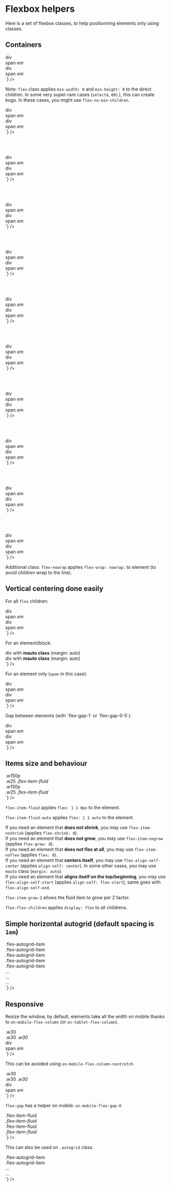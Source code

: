 
<Meta title={getTitle(__filename)} />

# Flexbox helpers

Here is a set of flexbox classes, to help positionning elements only using classes.

## Containers

<div class="flex flex-justify-space-between mb2 on-mobile-flex-column">
  <div class="w49 flex-align-self-center">
    <div class="flex border color-global-light">
      <div class="bg-primary p1">div</div>
      <span class="bg-primary p1">span</span>
      <em class="bg-primary p1">em</em>
    </div>
  </div>
  <div class="w49 flex-align-self-center">
<Source
  language='html'
  light
  format
  code={`
<div className="flex">
  <div>div</div>
  <span>span</span>
  <em>em</em>
</div>
  `}
/>
  </div>
</div>

Note: <code>flex</code> class applies <code>min-width: 0</code> and <code>min-height: 0</code> to the direct children. In some very super-rare cases (<code>select</code>s, etc.), this can create bugs. In these cases, you might use <code>flex-no-min-children</code>.

<div class="flex flex-justify-space-between mb2 on-mobile-flex-column">
  <div class="w49 flex-align-self-center">
    <div class="flex flex-row border color-global-light">
      <div class="bg-primary p1">div</div>
      <span class="bg-primary p1">span</span>
      <em class="bg-primary p1">em</em>
    </div>
  </div>
  <div class="w49 flex-align-self-center">
<Source
  language='html'
  light
  format
  code={`
<div className="flex flex-row">
  <div>div</div>
  <span>span</span>
  <em>em</em>
</div>
`}
/>
  </div>
</div>

<br /><br />


<div class="flex flex-justify-space-between mb2 on-mobile-flex-column">
  <div class="w49 flex-align-self-center">
    <div class="flex flex-row-reverse border color-global-light">
      <div class="bg-primary p1">div</div>
      <span class="bg-primary p1">span</span>
      <em class="bg-primary p1">em</em>
    </div>
  </div>
  <div class="w49 flex-align-self-center">
<Source
  language='html'
  light
  format
  code={`
<div className="flex flex-row-reverse">
  <div>div</div>
  <span>span</span>
  <em>em</em>
</div>
`}
/>
  </div>
</div>

<br /><br />

<div class="flex flex-justify-space-between mb2 on-mobile-flex-column">
  <div class="w49 flex-align-self-center">
    <div class="flex flex-column border color-global-light">
      <div class="bg-primary p1">div</div>
      <span class="bg-primary p1">span</span>
      <em class="bg-primary p1">em</em>
    </div>
  </div>
  <div class="w49 flex-align-self-center">
<Source
  language='html'
  light
  format
  code={`
<div className="flex flex-column">
  <div>div</div>
  <span>span</span>
  <em>em</em>
</div>
`}
/>
  </div>
</div>

<br /><br />

<div class="flex flex-justify-space-between mb2 on-mobile-flex-column">
  <div class="w49 flex-align-self-center">
    <div class="flex flex-column-reverse border color-global-light">
      <div class="bg-primary p1">div</div>
      <span class="bg-primary p1">span</span>
      <em class="bg-primary p1">em</em>
    </div>
  </div>
  <div class="w49 flex-align-self-center">
<Source
  language='html'
  light
  format
  code={`
<div className="flex flex-column-reverse">
  <div>div</div>
  <span>span</span>
  <em>em</em>
</div>
`}
/>
  </div>
</div>

<br /><br />

<div class="flex flex-justify-space-between mb2 on-mobile-flex-column">
  <div class="w49 flex-align-self-center">
    <div class="flex flex-justify-space-between border color-global-light">
      <div class="bg-primary p1">div</div>
      <span class="bg-primary p1">span</span>
      <em class="bg-primary p1">em</em>
    </div>
  </div>
  <div class="w49 flex-align-self-center">
<Source
  language='html'
  light
  format
  code={`
<div className="flex flex-justify-space-between">
  <div>div</div>
  <span>span</span>
  <em>em</em>
</div>
`}
/>
  </div>
</div>

<br /><br />

<div class="flex flex-justify-space-between mb2 on-mobile-flex-column">
  <div class="w49 flex-align-self-center">
    <div class="flex flex-justify-space-around border color-global-light">
      <div class="bg-primary p1">div</div>
      <span class="bg-primary p1">span</span>
      <em class="bg-primary p1">em</em>
    </div>
  </div>
  <div class="w49 flex-align-self-center">
<Source
  language='html'
  light
  format
  code={`
<div className="flex flex-justify-space-around">
  <div>div</div>
  <span>span</span>
  <em>em</em>
</div>
`}
/>
  </div>
</div>

<br /><br />

<div class="flex flex-justify-space-between mb2 on-mobile-flex-column">
  <div class="w49 flex-align-self-center">
    <div class="flex flex-justify-end border color-global-light">
      <div class="bg-primary p1">div</div>
      <span class="bg-primary p1">span</span>
      <em class="bg-primary p1">em</em>
    </div>
  </div>
  <div class="w49 flex-align-self-center">
<Source
  language='html'
  light
  format
  code={`
<div className="flex flex-justify-end">
  <div>div</div>
  <span>span</span>
  <em>em</em>
</div>
`}
/>
  </div>
</div>

<br /><br />

<div class="flex flex-justify-space-between mb2 on-mobile-flex-column">
  <div class="w49 flex-align-self-center">
    <div class="flex flex-justify-center border color-global-light">
      <div class="bg-primary p1">div</div>
      <span class="bg-primary p1">span</span>
      <em class="bg-primary p1">em</em>
    </div>
  </div>
  <div class="w49 flex-align-self-center">
<Source
  language='html'
  light
  format
  code={`
<div className="flex flex-justify-center">
  <div>div</div>
  <span>span</span>
  <em>em</em>
</div>
`}
/>
  </div>
</div>

<br /><br />

<div class="flex flex-justify-space-between mb2 on-mobile-flex-column">
  <div class="w49 flex-align-self-center">
    <div class="flex flex-column flex-align-items-center border color-global-light">
      <div class="bg-primary p1">div</div>
      <span class="bg-primary p1">span</span>
      <em class="bg-primary p1">em</em>
    </div>
  </div>
  <div class="w49 flex-align-self-center">
<Source
  language='html'
  light
  format
  code={`
<div className="flex flex-column flex-align-items-center">
  <div>div</div>
  <span>span</span>
  <em>em</em>
</div>
`}
/>
  </div>
</div>

<br /><br />

<div class="flex flex-justify-space-between mb2 on-mobile-flex-column">
  <div class="w49 flex-align-self-center">
    <div class="flex flex-column flex-align-items-end border color-global-light">
      <div class="bg-primary p1">div</div>
      <span class="bg-primary p1">span</span>
      <em class="bg-primary p1">em</em>
    </div>
  </div>
  <div class="w49 flex-align-self-center">
<Source
  language='html'
  light
  format
  code={`
<div className="flex flex-column flex-align-items-end">
  <div>div</div>
  <span>span</span>
  <em>em</em>
</div>
`}
/>
  </div>
</div>

<p>Additional class: <code>flex-nowrap</code> applies <code>flex-wrap: nowrap;</code> to element (to avoid children wrap to the line).</p>

## Vertical centering done easily

<p>For all <code>flex</code> children:</p>

<div class="flex flex-justify-space-between mb2 on-mobile-flex-column">
  <div class="w49 flex-align-self-center">
    <div class="flex flex-align-items-center border color-global-light">
      <div class="bg-primary p2">div</div>
      <span class="bg-primary p1">span</span>
      <em class="bg-primary p0-5">em</em>
    </div>
  </div>
  <div class="w49 flex-align-self-center">
<Source
  language='html'
  light
  format
  code={`
<div className="flex flex-align-items-center">
  <div>div</div>
  <span>span</span>
  <em>em</em>
</div>
`}
/>
  </div>
</div>

<p>For an element/block:</p>

<div class="flex flex-justify-space-between mb2 on-mobile-flex-column">
  <div class="w49 flex-align-self-center">
    <div class="flex border color-global-light vertical-centering-ftw">
		<div class="bg-primary p0-5 mauto">div with <strong>mauto class</strong> (margin: auto)</div>
	</div>
  </div>
  <div class="w49 flex-align-self-center">
<Source
  language='html'
  light
  format
  code={`
<div className="flex">
  <div className="mauto">
	div with <strong>mauto class</strong> (margin: auto)
  </div>
</div>
`}
/>
  </div>
</div>

<p>For an element only (<code>span</code> in this case):</p>

<div class="flex flex-justify-space-between mb2 on-mobile-flex-column">
  <div class="w49 flex-align-self-center">
    <div class="flex border color-global-light">
      <div class="bg-primary p2">div</div>
      <span class="bg-primary flex-align-self-center p1">span</span>
      <em class="bg-primary p2">em</em>
    </div>
  </div>
  <div class="w49 flex-align-self-center">
<Source
  language='html'
  light
  format
  code={`
<div className="flex">
  <div>div</div>
  <span className="flex-align-self-center">span</span>
  <em>em</em>
</div>
`}
/>
  </div>
</div>

<p>Gap between elements (with `flex-gap-1` or `flex-gap-0-5`):</p>

<div class="flex flex-justify-space-between mb2 on-mobile-flex-column">
  <div class="w49 flex-align-self-center">
    <div class="flex flex-gap-1 flex-align-items-center border color-global-light">
      <div class="bg-primary p2">div</div>
      <span class="bg-primary p1">span</span>
      <em class="bg-primary p2">em</em>
    </div>
  </div>
  <div class="w49 flex-align-self-center">
<Source
  language='html'
  light
  format
  code={`
<div className="flex flex-align-items-center flex-gap-1">
  <div>div</div>
  <span>span</span>
  <em>em</em>
</div>
`}
/>
  </div>
</div>


## Items size and behaviour


<div class="flex flex-justify-space-between mb2 on-mobile-flex-column">
  <div class="w49 flex-align-self-center">
    <div class="flex border color-global-light">
      <div class="bg-primary p1 w150p">.w150p</div>
      <span class="bg-primary p1 w25">.w25</span>
      <em class="bg-primary p1 flex-item-fluid">.flex-item-fluid</em>
    </div>
  </div>
  <div class="w49 flex-align-self-center">
<Source
  language='html'
  light
  format
  code={`
<div className="flex ">
  <div className="w150p">.w150p</div>
  <span className="w25">.w25</span>
  <em className="flex-item-fluid">.flex-item-fluid</em>
</div>
`}
/>
  </div>
</div>

<p><code>flex-item-fluid</code> applies <code>flex: 1 1 0px</code> to the element.</p>
<p><code>flex-item-fluid-auto</code> applies <code>flex: 1 1 auto</code> to the element.</p>

<p>If you need an element that <strong>does not shrink</strong>, you may use <code>flex-item-noshrink</code> (applies <code>flex-shrink: 0</code>).<br />
If you need an element that <strong>does not grow</strong>, you may use <code>flex-item-nogrow</code> (applies <code>flex-grow: 0</code>).<br />
If you need an element that <strong>does not flex at all</strong>, you may use <code>flex-item-noflex</code> (applies <code>flex: 0</code>).<br />
If you need an element that <strong>centers itself</strong>, you may use <code>flex-align-self-center</code> (applies <code>align-self: center</code>). In some other cases, you may use <code>mauto</code> class (<code>margin: auto</code>).
<br />
If you need an element that <strong>aligns itself on the top/beginning</strong>, you may use <code>flex-align-self-start</code> (applies <code>align-self: flex-start</code>), same goes with <code>flex-align-self-end</code>.
</p>
<p><code>flex-item-grow-2</code> allows the fluid item to grow per 2 factor.</p>
<p><code>flex-flex-children</code> applies <code>display: flex</code> to all childrens.</p>


## Simple horizontal autogrid (default spacing is <code>1em</code>)

<div class="flex flex-justify-space-between mb2 on-mobile-flex-column">
  <div class="w49 flex-align-self-center">
    <div class="flex-autogrid color-global-light">
      <div class="flex-autogrid-item">
        <div class="bg-primary p1">
          .flex-autogrid-item
        </div>
      </div>
      <div class="flex-autogrid-item">
        <div class="bg-primary p1">
          .flex-autogrid-item
        </div>
      </div>
    </div>
    <div class="flex flex-justify-space-between flex-autogrid color-global-light">
      <div class="flex-autogrid-item">
        <div class="bg-primary p1">
          .flex-autogrid-item
        </div>
      </div>
      <div class="flex-autogrid-item">
        <div class="bg-primary p1">
          .flex-autogrid-item
        </div>
      </div>
      <div class="flex-autogrid-item">
        <div class="bg-primary p1">
          .flex-autogrid-item
        </div>
      </div>
    </div>
  </div>
  <div class="w49 flex-align-self-center">
<Source
  language='html'
  light
  format
  code={`
<div className="flex-autogrid">
  <div className="flex-autogrid-item">…</div>
  <div className="flex-autogrid-item">…</div>
  …
</div>
`}
/>
  </div>
</div>


## Responsive

Resize the window, by default, elements take all the width on mobile thanks to <code>on-mobile-flex-column</code> (or <code>on-tablet-flex-column</code>).

<div class="flex flex-justify-space-between mb2 on-mobile-flex-column">
  <div class="w49 flex-align-self-center">
    <div class="flex flex-justify-space-between on-mobile-flex-column border color-global-light">
      <div class="bg-primary p1 w30">.w30</div>
      <span class="bg-primary p1 w30">.w30</span>
      <em class="bg-primary p1 w30">.w30</em>
    </div>
  </div>
  <div class="w49 flex-align-self-center">
<Source
  language='html'
  light
  format
  code={`
<div className="flex flex-justify-space-between on-mobile-flex-column">
  <div className="w30">div</div>
  <span className="w30">span</span>
  <em className="w30">em</em>
</div>
`}
/>
  </div>
</div>

This can be avoided using <code>on-mobile-flex-column-nostretch</code>.

<div class="flex flex-justify-space-between mb2 on-mobile-flex-column">
  <div class="w49 flex-align-self-center">
    <div class="flex flex-justify-space-between on-mobile-flex-column-nostretch border color-global-light">
      <div class="bg-primary p1 w30">.w30</div>
      <span class="bg-primary p1 w30">.w30</span>
      <em class="bg-primary p1 w30">.w30</em>
    </div>
  </div>
  <div class="w49 flex-align-self-center">
<Source
  language='html'
  light
  format
  code={`
<div className="flex flex-justify-space-between on-mobile-flex-column-nostretch">
  <div className="w30">div</div>
  <span className="w30">span</span>
  <em className="w30">em</em>
</div>
`}
/>
  </div>
</div>

`flex-gap` has a helper on mobile: `on-mobile-flex-gap-0`

<div class="flex flex-justify-space-between mb2 on-mobile-flex-column">
  <div class="w49 flex-align-self-center">
    <div class="flex flex-gap-1 on-mobile-flex-gap-0 on-mobile-flex-column border color-global-light">
      <div class="bg-primary p1 flex-item-fluid">.flex-item-fluid</div>
      <em class="bg-primary p1 flex-item-fluid">.flex-item-fluid</em>
    </div>
  </div>
  <div class="w49 flex-align-self-center">
<Source
  language='html'
  light
  format
  code={`
<div className="flex flex-gap-1 on-mobile-flex-gap-0 on-mobile-flex-column">
  <div className="flex-item-fluid">.flex-item-fluid</div>
  <em className="flex-item-fluid">.flex-item-fluid</em>
</div>
`}
/>
  </div>
</div>

<p>This can also be used on <code>.autogrid</code> class.</p>

<div class="flex flex-justify-space-between mb2 on-mobile-flex-column">
  <div class="w49 flex-align-self-center">
    <div class="flex-autogrid on-mobile-flex-column color-global-light">
      <div class="flex-autogrid-item">
        <div class="bg-primary p1">
          .flex-autogrid-item
        </div>
      </div>
      <div class="flex-autogrid-item">
        <div class="bg-primary p1">
          .flex-autogrid-item
        </div>
      </div>
    </div>
  </div>
  <div class="w49 flex-align-self-center">
<Source
  language='html'
  light
  format
  code={`
<div className="flex-autogrid on-mobile-flex-column">
  <div className="flex-autogrid-item">…</div>
  <div className="flex-autogrid-item">…</div>
</div>
`}
/>
  </div>
</div>
